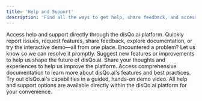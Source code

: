 ```yaml
---
title: 'Help and Support'
description: 'Find all the ways to get help, share feedback, and access resources in disQo.ai'
---
```


<Info>
Access help and support directly through the disQo.ai platform. Quickly report issues, request features, share feedback, explore documentation, or try the interactive demo—all from one place.
</Info>

<CardGroup>
  <Card title="Report an Issue" icon="alert-triangle" href="https://tiqtoq-uk.atlassian.net/servicedesk/customer/portal/4" target="_blank" rel="noopener noreferrer">
    Encountered a problem? Let us know so we can resolve it promptly.
  </Card>
  <Card title="Request a Feature" icon="lightbulb" href="https://tiqtoq-uk.atlassian.net/servicedesk/customer/portal/4" target="_blank" rel="noopener noreferrer">
    Suggest new features or improvements to help us shape the future of disQo.ai.
  </Card>
  <Card title="Share Feedback" icon="message-square" href="https://tiqtoq-uk.atlassian.net/servicedesk/customer/portal/4" target="_blank" rel="noopener noreferrer">
    Share your thoughts and experiences to help us improve the platform.
  </Card>
  <Card title="Documentation" icon="book-open" href="/" target="_blank" rel="noopener noreferrer">
    Access comprehensive documentation to learn more about disQo.ai's features and best practices.
  </Card>
  <Card title="Interactive Demo" icon="play-circle" href="https://app.disqoai.com/" target="_blank" rel="noopener noreferrer">
    Try out disQo.ai's capabilities in a guided, hands-on demo video.
  </Card>
</CardGroup>

<Info>
All help and support options are available directly within the disQo.ai platform for your convenience.
</Info>
